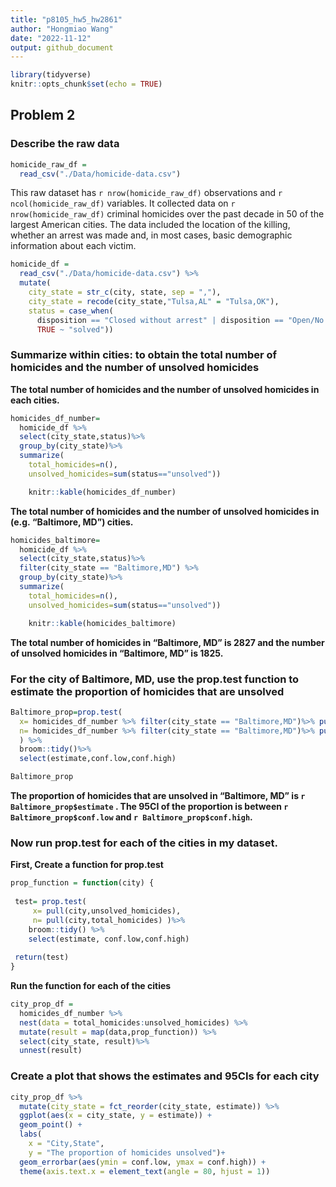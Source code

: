 ```yaml
---
title: "p8105_hw5_hw2861"
author: "Hongmiao Wang"
date: "2022-11-12"
output: github_document
---
```


```r
library(tidyverse)
knitr::opts_chunk$set(echo = TRUE)
```

## Problem 2
### Describe the raw data
```r
homicide_raw_df = 
  read_csv("./Data/homicide-data.csv")
```

This raw dataset has `r nrow(homicide_raw_df)` observations and `r ncol(homicide_raw_df)` variables. It collected data on `r nrow(homicide_raw_df)` criminal homicides over the past decade in 50 of the largest American cities. The data included the location of the killing, whether an arrest was made and, in most cases, basic demographic information about each victim.

```r
homicide_df = 
  read_csv("./Data/homicide-data.csv") %>% 
  mutate(
    city_state = str_c(city, state, sep = ","),
    city_state = recode(city_state,"Tulsa,AL" = "Tulsa,OK"),
    status = case_when(
      disposition == "Closed without arrest" | disposition == "Open/No arrest"   ~ "unsolved",
      TRUE ~ "solved"))
```

### Summarize within cities: to obtain the total number of homicides and the number of unsolved homicides

**The total number of homicides and the number of unsolved homicides in each cities.** 
```r
homicides_df_number= 
  homicide_df %>%
  select(city_state,status)%>%
  group_by(city_state)%>%
  summarize(
    total_homicides=n(),
    unsolved_homicides=sum(status=="unsolved")) 

    knitr::kable(homicides_df_number)
```

**The total number of homicides and the number of unsolved homicides in (e.g. “Baltimore, MD”)  cities.** 
```r
homicides_baltimore= 
  homicide_df %>%
  select(city_state,status)%>%
  filter(city_state == "Baltimore,MD") %>%
  group_by(city_state)%>%
  summarize(
    total_homicides=n(),
    unsolved_homicides=sum(status=="unsolved")) 

    knitr::kable(homicides_baltimore)
```

**The total number of homicides in “Baltimore, MD” is 2827 and the number of unsolved homicides in “Baltimore, MD” is 1825.**

### For the city of Baltimore, MD, use the prop.test function to estimate the proportion of homicides that are unsolved
```r
Baltimore_prop=prop.test(
  x= homicides_df_number %>% filter(city_state == "Baltimore,MD")%>% pull(unsolved_homicides), 
  n= homicides_df_number %>% filter(city_state == "Baltimore,MD")%>% pull(total_homicides)
  ) %>% 
  broom::tidy()%>% 
  select(estimate,conf.low,conf.high)

Baltimore_prop
```
**The proportion of homicides that are unsolved in “Baltimore, MD”  is `r Baltimore_prop$estimate` . 
The 95CI of the proportion is between `r Baltimore_prop$conf.low` and  `r Baltimore_prop$conf.high`.**

### Now run prop.test for each of the cities in my dataset.

**First, Create a function for prop.test**
```r
prop_function = function(city) {
  
 test= prop.test(
     x= pull(city,unsolved_homicides), 
     n= pull(city,total_homicides) )%>%
    broom::tidy() %>%
    select(estimate, conf.low,conf.high)
 
 return(test)
}
```

**Run the function for each of the cities**
```r
city_prop_df =
  homicides_df_number %>%
  nest(data = total_homicides:unsolved_homicides) %>% 
  mutate(result = map(data,prop_function)) %>% 
  select(city_state, result)%>% 
  unnest(result)
```


### Create a plot that shows the estimates and 95CIs for each city
```r
city_prop_df %>% 
  mutate(city_state = fct_reorder(city_state, estimate)) %>% 
  ggplot(aes(x = city_state, y = estimate)) +
  geom_point() + 
  labs(
    x = "City,State",
    y = "The proportion of homicides unsolved")+
  geom_errorbar(aes(ymin = conf.low, ymax = conf.high)) + 
  theme(axis.text.x = element_text(angle = 80, hjust = 1))
```
